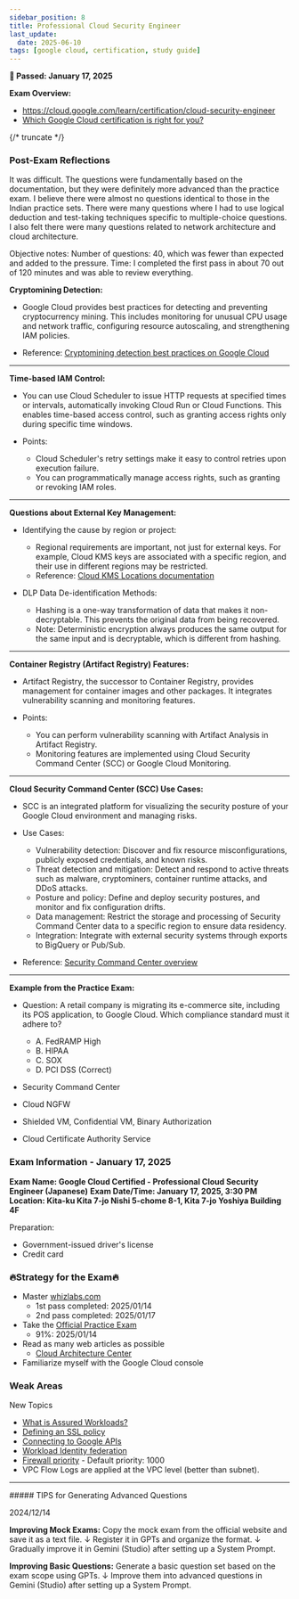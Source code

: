 ```yaml
---
sidebar_position: 8
title: Professional Cloud Security Engineer
last_update:
  date: 2025-06-10
tags: [google cloud, certification, study guide]
---
```



**🌸 Passed: January 17, 2025**

**Exam Overview:**
- https://cloud.google.com/learn/certification/cloud-security-engineer
- [Which Google Cloud certification is right for you?](https://cloud.google.com/blog/topics/training-certifications/which-google-cloud-certification-exam-should-you-take?hl=en)

{/* truncate */}

### Post-Exam Reflections

<Admonition type="note" title="Impressions">
<p>
It was difficult.
The questions were fundamentally based on the documentation, but they were definitely more advanced than the practice exam. I believe there were almost no questions identical to those in the Indian practice sets.
There were many questions where I had to use logical deduction and test-taking techniques specific to multiple-choice questions.
I also felt there were many questions related to network architecture and cloud architecture.
</p>
<p>
Objective notes:
Number of questions: 40, which was fewer than expected and added to the pressure.
Time: I completed the first pass in about 70 out of 120 minutes and was able to review everything.
</p>
</Admonition>

<Admonition type="info" title="Question Trends">

**Cryptomining Detection:**

- Google Cloud provides best practices for detecting and preventing cryptocurrency mining. This includes monitoring for unusual CPU usage and network traffic, configuring resource autoscaling, and strengthening IAM policies.
    
- Reference: [Cryptomining detection best practices on Google Cloud](https://cloud.google.com/security-command-center/docs/cryptomining-detection-best-practices)

---

**Time-based IAM Control:**

- You can use Cloud Scheduler to issue HTTP requests at specified times or intervals, automatically invoking Cloud Run or Cloud Functions. This enables time-based access control, such as granting access rights only during specific time windows.
    
- Points:
    - Cloud Scheduler's retry settings make it easy to control retries upon execution failure.
    - You can programmatically manage access rights, such as granting or revoking IAM roles.

---

**Questions about External Key Management:**

- Identifying the cause by region or project:
    - Regional requirements are important, not just for external keys. For example, Cloud KMS keys are associated with a specific region, and their use in different regions may be restricted.
    - Reference: [Cloud KMS Locations documentation](https://cloud.google.com/kms/docs/locations)
        
- DLP Data De-identification Methods:
    - Hashing is a one-way transformation of data that makes it non-decryptable. This prevents the original data from being recovered.
    - Note: Deterministic encryption always produces the same output for the same input and is decryptable, which is different from hashing.

---

**Container Registry (Artifact Registry) Features:**

- Artifact Registry, the successor to Container Registry, provides management for container images and other packages. It integrates vulnerability scanning and monitoring features.
    
- Points:
    - You can perform vulnerability scanning with Artifact Analysis in Artifact Registry.
    - Monitoring features are implemented using Cloud Security Command Center (SCC) or Google Cloud Monitoring.

---

**Cloud Security Command Center (SCC) Use Cases:**

- SCC is an integrated platform for visualizing the security posture of your Google Cloud environment and managing risks.
    
- Use Cases:
    - Vulnerability detection: Discover and fix resource misconfigurations, publicly exposed credentials, and known risks.
    - Threat detection and mitigation: Detect and respond to active threats such as malware, cryptominers, container runtime attacks, and DDoS attacks.
    - Posture and policy: Define and deploy security postures, and monitor and fix configuration drifts.
    - Data management: Restrict the storage and processing of Security Command Center data to a specific region to ensure data residency.
    - Integration: Integrate with external security systems through exports to BigQuery or Pub/Sub.
        
- Reference: [Security Command Center overview](https://cloud.google.com/security-command-center/docs/security-command-center-overview)
    

---

**Example from the Practice Exam:**

- Question: A retail company is migrating its e-commerce site, including its POS application, to Google Cloud. Which compliance standard must it adhere to?
    - A. FedRAMP High
    - B. HIPAA
    - C. SOX
    - D. PCI DSS (Correct)

- Security Command Center
- Cloud NGFW
- Shielded VM, Confidential VM, Binary Authorization  
- Cloud Certificate Authority Service

</Admonition>

### Exam Information - January 17, 2025

**Exam Name: Google Cloud Certified - Professional Cloud Security Engineer (Japanese)**
**Exam Date/Time: January 17, 2025, 3:30 PM**
**Location: Kita-ku Kita 7-jo Nishi 5-chome 8-1, Kita 7-jo Yoshiya Building 4F**

Preparation:
- Government-issued driver's license
- Credit card
### 🔥Strategy for the Exam🔥
 
- Master [whizlabs.com](https://www.whizlabs.com/learn/course/google-cloud-certified-professional-cloud-security-engineer/301)
	- 1st pass completed: 2025/01/14
	- 2nd pass completed: 2025/01/17
- Take the [Official Practice Exam](https://docs.google.com/forms/d/e/1FAIpQLSf4ADmZr8WnDZjIK6dWvRTel2VmsP0fJtONy6UOFjWZHe-MpQ/viewform)
	-  91%: 2025/01/14
- Read as many web articles as possible
	- [Cloud Architecture Center](https://cloud.google.com/architecture)
- Familiarize myself with the Google Cloud console

### Weak Areas

New Topics
- [What is Assured Workloads?](https://cloud.google.com/assured-workloads/docs/overview)
- [Defining an SSL policy](https://cloud.google.com/load-balancing/docs/ssl-policies-concepts#defining_an_ssl_policy)
- [Connecting to Google APIs](https://cloud.google.com/vpc/docs/private-access-options#connect-google-apis)
- [Workload Identity federation](https://cloud.google.com/iam/docs/workload-identity-federation)
- [Firewall priority](https://cloud.google.com/firewall/docs/firewalls#priority_order_for_firewall_rules) - Default priority: 1000
- VPC Flow Logs are applied at the VPC level (better than subnet).

---

<Admonition type="info" title="Prompt Memo for Creating Practice Questions">
##### TIPS for Generating Advanced Questions

2024/12/14 

**Improving Mock Exams:**
Copy the mock exam from the official website and save it as a text file.
↓
Register it in GPTs and organize the format.
↓
Gradually improve it in Gemini (Studio) after setting up a System Prompt.

**Improving Basic Questions:**
Generate a basic question set based on the exam scope using GPTs.
↓
Improve them into advanced questions in Gemini (Studio) after setting up a System Prompt.
</Admonition>
